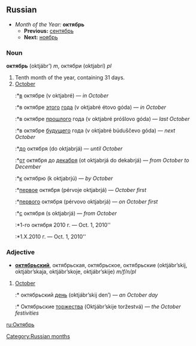 [[Category:Russian months]]
==Russian==
*''Month of the Year:'' '''октябрь'''
**'''Previous:''' [[сентябрь]]
**'''Next:''' [[ноябрь]]

===Noun===
'''октябрь''' (oktjábr’) ''m'', октябри (oktjabrí) ''pl''

#Tenth month of the year, containing 31 days.
#[[October]]
#:*[[в]] октябре (v oktjabré) — ''in October''
#:*в октябре [[этот|этого]] [[год|года]] (v oktjabré étovo góda) — ''in October''
#:*в октябре [[прошлый|прошлого]] года (v oktjabré próšlovo góda) — ''last October''
#:*в октябре [[будущий|будущего]] года (v oktjabré búduščevo góda) — ''next October''
#:*[[до]] октября (do oktjabrjá) — ''until October''
#:*[[от]] октября до [[декабрь|декабря]] (ot oktjabrjá do dekabrjá) — ''from October to December''
#:*[[к]] октябрю (k oktjabrjú) — ''by October''
#:*[[первый|первое]] октября (pérvoje oktjabrjá) — ''October first''
#:*[[первый|первого]] октября (pérvovo oktjabrjá) — ''on October first''
#:*[[с]] октября (s oktjabrjá) — ''from October''
#:*1-го октября 2010 г. — Oct. 1, 2010''
#:*1.X.2010 г. — Oct. 1, 2010''

===Adjective===
*'''[[октябрьский]]''', октябрьская, октябрьское, октябрьские (oktjábr’skij, oktjábr’skaja, oktjábr’skoje, oktjábr’skije) ''m/f/n/pl''

#[[October]]
#:* октябрьский [[день]] (oktjábr’skij den’) — ''an October day''
#:* Октябрьские [[торжество|торжества]] (Oktjábr’skije toržestvá) — ''the October festivities''

[[ru:Октябрь]]